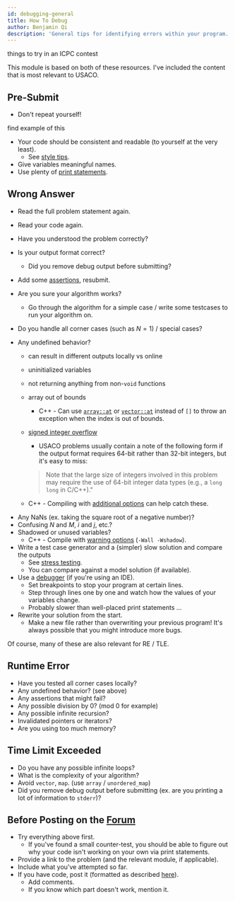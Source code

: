 ```yaml
---
id: debugging-general
title: How To Debug
author: Benjamin Qi
description: 'General tips for identifying errors within your program.'
---
```


<Resources>
	<Resource
		source="KACTL"
		title="Troubleshooting"
		url="https://github.com/kth-competitive-programming/kactl/blob/master/content/contest/troubleshoot.txt"
		starred
	>
		things to try in an ICPC contest
	</Resource>
	<Resource
		source="Errichto"
		title="Asking for help FAQ"
		url="https://codeforces.com/blog/entry/64993"
		starred
	/>
</Resources>

This module is based on both of these resources. I've included the content that is most relevant to USACO.

## Pre-Submit

- Don't repeat yourself!

<!--
<LanguageSection>

<JavaSection>

Consider this example of swapping items in an array of integers.

```java
public static void main(String[] args) {
	//swap first item with third
	int first = arr[0];
	int last = arr[2];
	arr[0] = last;
	arr[2] = first;

	//swap second item with fourth
	int second = arr[1];
	int secondLast = arr[3];
	arr[1] = secondLast;
	arr[3] = second;
}
```

Hopefully you notice the unnecessary repetition in this code. Luckily, we can turn this into a function that takes in the two indicies of the array that we want to swap, like so.

```java
private void swap(int[] arr, int i, int j) {
	int first = arr[i];
	arr[i] = arr[j];
	arr[j] = first;
}

public static void main(String[] args) {
	swap(arr, 0, 2);
	swap(arr, 1, 3);
}
```

</JavaSection>

</LanguageSection> -->

<IncompleteSection>

find example of this

</IncompleteSection>

- Your code should be consistent and readable (to yourself at the very least).
  - See [style tips](/general/debugging-lang#style).
- Give variables meaningful names.
- Use plenty of [print statements](/general/debugging-lang#printing-variables).

## Wrong Answer

- Read the full problem statement again.
- Read your code again.
- Have you understood the problem correctly?
- Is your output format correct?
  - Did you remove debug output before submitting?
- Add some [assertions](/general/debugging-lang#assertions--warnings), resubmit.
- Are you sure your algorithm works?
  - Go through the algorithm for a simple case / write some testcases to run your algorithm on.
- Do you handle all corner cases (such as $N=1$) / special cases?
- Any undefined behavior?

  - can result in different outputs locally vs online
  - uninitialized variables
  - not returning anything from non-`void` functions
  - array out of bounds
    - C++ - Can use [`array::at`](https://www.cplusplus.com/reference/array/array/at/) or [`vector::at`](https://www.cplusplus.com/reference/vector/vector/at/) instead of `[]` to throw an exception when the index is out of bounds.
  - [signed integer overflow](https://stackoverflow.com/questions/4240748/allowing-signed-integer-overflows-in-c-c)

    - USACO problems usually contain a note of the following form if the output format requires 64-bit rather than 32-bit integers, but it's easy to miss:

    > Note that the large size of integers involved in this problem may require the use of 64-bit integer data types (e.g., a `long long` in C/C++)."

  - C++ - Compiling with [additional options](/general/debugging-lang#other-options) can help catch these.

<!-- - Related - shifting an integer by $\ge 32$ bits? -->

- Any NaNs (ex. taking the square root of a negative number)?
- Confusing $N$ and $M$, $i$ and $j$, etc.?
- Shadowed or unused variables?
  - C++ - Compile with [warning options](/general/debugging-lang#warning-options) (`-Wall -Wshadow`).
- Write a test case generator and a (simpler) slow solution and compare the outputs
  - See [stress testing](/general/debugging-lang#stress-testing).
  - You can compare against a model solution (if available).
- Use a [debugger](/general/debugging-lang/#debuggers) (if you're using an IDE).
  - Set breakpoints to stop your program at certain lines.
  - Step through lines one by one and watch how the values of your variables change.
  - Probably slower than well-placed print statements ...
- Rewrite your solution from the start.
  - Make a new file rather than overwriting your previous program! It's always possible that you might introduce more bugs.

Of course, many of these are also relevant for RE / TLE.

## Runtime Error

- Have you tested all corner cases locally?
- Any undefined behavior? (see above)
- Any assertions that might fail?
- Any possible division by 0? (mod 0 for example)
- Any possible infinite recursion?
- Invalidated pointers or iterators?
- Are you using too much memory?

## Time Limit Exceeded

- Do you have any possible infinite loops?
- What is the complexity of your algorithm?
- Avoid `vector`, `map`. (use `array` / `unordered_map`)
- Did you remove debug output before submitting (ex. are you printing a lot of information to `stderr`)?

## Before Posting on the [Forum](https://forum.usaco.guide/)

- Try everything above first.
  - If you've found a small counter-test, you should be able to figure out why your code isn't working on your own via print statements.
- Provide a link to the problem (and the relevant module, if applicable).
- Include what you've attempted so far.
- If you have code, post it (formatted as described [here](https://forum.usaco.guide/t/welcome-to-the-usaco-forum/7/2)).
  - Add comments.
  - If you know which part doesn't work, mention it.
